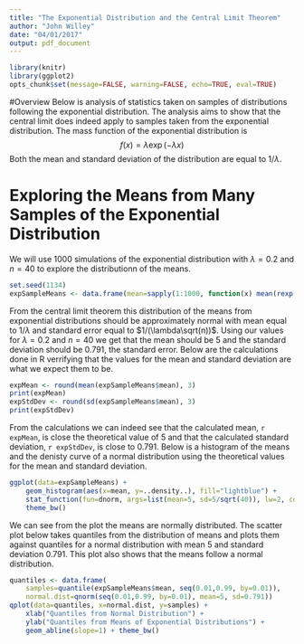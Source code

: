 ```yaml
---
title: "The Exponential Distribution and the Central Limit Theorem"
author: "John Willey"
date: "04/01/2017"
output: pdf_document
---
```


```r
library(knitr)
library(ggplot2)
opts_chunk$set(message=FALSE, warning=FALSE, echo=TRUE, eval=TRUE)
```
#Overview
Below is analysis of statistics taken on samples of distributions following the exponential distribution. The analysis aims to show that the central limit does indeed apply to samples taken from the exponential distribution. The mass function of the exponential distribution is
$$ f(x) = \lambda \exp(-\lambda x) $$
Both the mean and standard deviation of the distribution are equal to $1/\lambda$.

# Exploring the Means from Many Samples of the Exponential Distribution
We will use 1000 simulations of the exponential distribution with $\lambda=0.2$ and $n=40$ to explore the distributionn of the means.
```r
set.seed(1134)
expSampleMeans <- data.frame(mean=sapply(1:1000, function(x) mean(rexp(n=40, rate=0.2))))
```

From the central limit theorem this distribution of the means from exponential distributions should be approximately normal with mean equal to $1/\lambda$ and standard error equal to $1/(\lambda\sqrt(n))$. Using our values for $\lambda=0.2$ and $n=40$ we get that the mean should be 5 and the standard deviation should be 0.791, the standard error. Below are the calculations done in R verrifying that the values for the mean and standard deviation are what we expect them to be.

```r
expMean <- round(mean(expSampleMeans$mean), 3)
print(expMean)
expStdDev <- round(sd(expSampleMeans$mean), 3)
print(expStdDev)
```

From the calculations we can indeed see that the calculated mean, `r expMean`, is close the theoretical value of 5 and that the calculated standard deviation, `r expStdDev`, is close to 0.791. Below is a histogram of the means and the denisty curve of a normal distribution using the theoretical values for the mean and standard deviation.

```r
ggplot(data=expSampleMeans) + 
    geom_histogram(aes(x=mean, y=..density..), fill="lightblue") + 
    stat_function(fun=dnorm, args=list(mean=5, sd=5/sqrt(40)), lw=2, col="black") +
    theme_bw()
```

We can see from the plot the means are normally distributed. The scatter plot below takes quantiles from the distribution of means and plots them against quantiles for a normal distribution with mean 5 and standard deviation 0.791. This plot also shows that the means follow a normal distribution.

```r
quantiles <- data.frame(
    samples=quantile(expSampleMeans$mean, seq(0.01,0.99, by=0.01)), 
    normal.dist=qnorm(seq(0.01,0.99, by=0.01), mean=5, sd=0.791))
qplot(data=quantiles, x=normal.dist, y=samples) + 
    xlab("Quantiles from Normal Distribution") +
    ylab("Quantiles from Means of Exponential Distributions") +
    geom_abline(slope=1) + theme_bw()
```